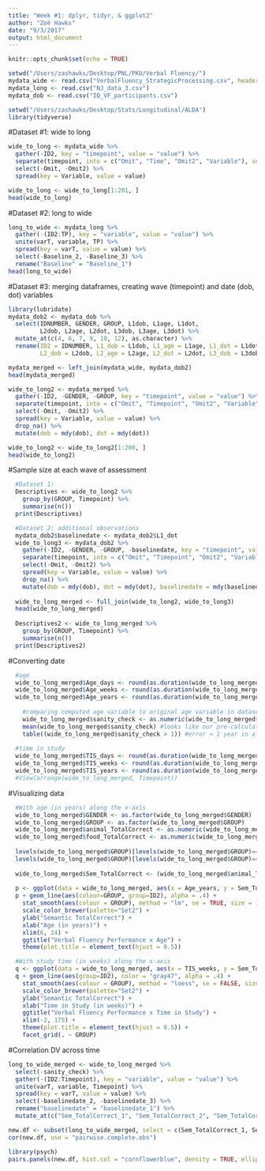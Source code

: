 ```yaml
---
title: "Week #1: dplyr, tidyr, & ggplot2"
author: "Zoë Hawks"
date: "9/3/2017"
output: html_document
---
```


```r
knitr::opts_chunk$set(echo = TRUE)
```

```r
setwd("/Users/zashawks/Desktop/PNL/PKU/Verbal Fluency/")
mydata_wide <- read.csv("VerbalFluency_StrategicProcessing.csv", header=TRUE)
mydata_long <- read.csv("NJ_data_3.csv")
mydata_dob <- read.csv("IQ_VF_participants.csv")

setwd("/Users/zashawks/Desktop/Stats/Longitudinal/ALDA")
library(tidyverse)
```

#Dataset #1: wide to long
```r
wide_to_long <- mydata_wide %>%
  gather(-ID2, key = "timepoint", value = "value") %>%
  separate(timepoint, into = c("Omit", "Time", "Omit2", "Variable"), sep = c(1,2, 3)) %>%
  select(-Omit, -Omit2) %>%
  spread(key = Variable, value = value)

wide_to_long <- wide_to_long[1:201, ]
head(wide_to_long)
```

#Dataset #2: long to wide
```r
long_to_wide <- mydata_long %>%
  gather(-(ID2:TP), key = "variable", value = "value") %>%
  unite(varT, variable, TP) %>%
  spread(key = varT, value = value) %>%
  select(-Baseline_2, -Baseline_3) %>%
  rename("Baseline" = "Baseline_1")
head(long_to_wide)
```

#Dataset #3: merging dataframes, creating wave (timepoint) and date (dob, dot) variables
```r
library(lubridate)
mydata_dob2 <- mydata_dob %>%
  select(IDNUMBER, GENDER, GROUP, L1dob, L1age, L1dot,
         L2dob, L2age, L2dot, L3dob, L3age, L3dot) %>%
  mutate_at(c(4, 6, 7, 9, 10, 12), as.character) %>%
  rename(ID2 = IDNUMBER, L1_dob = L1dob, L1_age = L1age, L1_dot = L1dot,
         L2_dob = L2dob, L2_age = L2age, L2_dot = L2dot, L3_dob = L3dob, L3_age = L3age, L3_dot = L3dot)

mydata_merged <- left_join(mydata_wide, mydata_dob2)
head(mydata_merged)

wide_to_long2 <- mydata_merged %>%
  gather(-ID2, -GENDER, -GROUP, key = "timepoint", value = "value") %>%
  separate(timepoint, into = c("Omit", "Timepoint", "Omit2", "Variable"), sep = c(1,2, 3)) %>%
  select(-Omit, -Omit2) %>%
  spread(key = Variable, value = value) %>%
  drop_na() %>%
  mutate(dob = mdy(dob), dot = mdy(dot)) 

wide_to_long2 <- wide_to_long2[1:200, ]
head(wide_to_long2)
```

#Sample size at each wave of assessment
```r
  #Dataset 1: 
  Descriptives <- wide_to_long2 %>%
    group_by(GROUP, Timepoint) %>%
    summarise(n())
  print(Descriptives)

  #Dataset 2: additional observations
  mydata_dob2$baselinedate <- mydata_dob2$L1_dot
  wide_to_long3 <- mydata_dob2 %>%
    gather(-ID2, -GENDER, -GROUP, -baselinedate, key = "timepoint", value = "value") %>%
    separate(timepoint, into = c("Omit", "Timepoint", "Omit2", "Variable"), sep = c(1,2, 3)) %>%
    select(-Omit, -Omit2) %>%
    spread(key = Variable, value = value) %>%
    drop_na() %>%
    mutate(dob = mdy(dob), dot = mdy(dot), baselinedate = mdy(baselinedate)) 
  
  wide_to_long_merged <- full_join(wide_to_long2, wide_to_long3)
  head(wide_to_long_merged)
  
  Descriptives2 <- wide_to_long_merged %>%
    group_by(GROUP, Timepoint) %>%
    summarise(n())
  print(Descriptives2) 
```

#Converting date
```r
  #age
  wide_to_long_merged$Age_days <- round(as.duration(wide_to_long_merged$dob %--% wide_to_long_merged$dot)/ddays(1), 1)
  wide_to_long_merged$Age_weeks <- round(as.duration(wide_to_long_merged$dob %--% wide_to_long_merged$dot)/dweeks(1), 1)
  wide_to_long_merged$Age_years <- round(as.duration(wide_to_long_merged$dob %--% wide_to_long_merged$dot)/dyears(1), 1)
  
    #comparing computed age variable to original age variable in dataset
    wide_to_long_merged$sanity_check <- as.numeric(wide_to_long_merged$age) - wide_to_long_merged$Age_years
    mean(wide_to_long_merged$sanity_check) #looks like our pre-calculated age variable may have been slightly off?
    table((wide_to_long_merged$sanity_check > 1)) #error < 1 year in all cases
  
  #time in study
  wide_to_long_merged$TIS_days <- round(as.duration(wide_to_long_merged$baselinedate %--% wide_to_long_merged$dot)/ddays(1))
  wide_to_long_merged$TIS_weeks <- round(as.duration(wide_to_long_merged$baselinedate %--% wide_to_long_merged$dot)/dweeks(1))
  wide_to_long_merged$TIS_years <- round(as.duration(wide_to_long_merged$baselinedate %--% wide_to_long_merged$dot)/dyears(1))
  #View(arrange(wide_to_long_merged, Timepoint))
```

#Visualizing data
```r
  #With age (in years) along the x-axis
  wide_to_long_merged$GENDER <- as.factor(wide_to_long_merged$GENDER)
  wide_to_long_merged$GROUP <- as.factor(wide_to_long_merged$GROUP)
  wide_to_long_merged$animal_TotalCorrect <- as.numeric(wide_to_long_merged$animal_TotalCorrect)
  wide_to_long_merged$food_TotalCorrect <- as.numeric(wide_to_long_merged$food_TotalCorrect)
  
  levels(wide_to_long_merged$GROUP)[levels(wide_to_long_merged$GROUP)==2] <- "Controls"
  levels(wide_to_long_merged$GROUP)[levels(wide_to_long_merged$GROUP)==1] <- "PKU"
  
  wide_to_long_merged$Sem_TotalCorrect <- (wide_to_long_merged$animal_TotalCorrect + wide_to_long_merged$food_TotalCorrect)
    
  p <- ggplot(data = wide_to_long_merged, aes(x = Age_years, y = Sem_TotalCorrect, group = GROUP))
  p + geom_line(aes(colour=GROUP, group=ID2), alpha = .4) + 
    stat_smooth(aes(colour = GROUP), method = "lm", se = TRUE, size = 1.8) +
    scale_color_brewer(palette="Set2") + 
    ylab("Semantic TotalCorrect") +
    xlab("Age (in years)") +
    xlim(6, 24) +
    ggtitle("Verbal Fluency Performance x Age") +
    theme(plot.title = element_text(hjust = 0.5))

  #With study time (in weeks) along the x-axis
  q <- ggplot(data = wide_to_long_merged, aes(x = TIS_weeks, y = Sem_TotalCorrect, group = GROUP))
  q + geom_line(aes(group=ID2), color = "gray47", alpha = .4) + 
    stat_smooth(aes(colour = GROUP), method = "loess", se = FALSE, size = 1.8) +
    scale_color_brewer(palette="Set2") + 
    ylab("Semantic TotalCorrect") +
    xlab("Time in Study (in weeks)") +
    ggtitle("Verbal Fluency Performance x Time in Study") +
    xlim(-2, 175) +
    theme(plot.title = element_text(hjust = 0.5)) + 
    facet_grid(. ~ GROUP)
```
  
#Correlation DV across time
```r
long_to_wide_merged <- wide_to_long_merged %>%
  select(-sanity_check) %>%
  gather(-(ID2:Timepoint), key = "variable", value = "value") %>%
  unite(varT, variable, Timepoint) %>%
  spread(key = varT, value = value) %>%
  select(-baselinedate_2, -baselinedate_3) %>%
  rename("baselinedate" = "baselinedate_1") %>%
  mutate_at(c("Sem_TotalCorrect_1", "Sem_TotalCorrect_2", "Sem_TotalCorrect_3"), as.numeric)

new.df <- subset(long_to_wide_merged, select = c(Sem_TotalCorrect_1, Sem_TotalCorrect_2, Sem_TotalCorrect_3))
cor(new.df, use = "pairwise.complete.obs")

library(psych)
pairs.panels(new.df, hist.col = "cornflowerblue", density = TRUE, ellipses = FALSE, lm = T)
```
